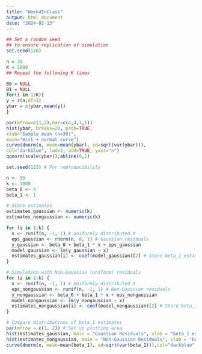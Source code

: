 ```yaml
---
title: "Week4InClass"
output: html_document
date: "2024-02-13"
---
```


```r
## Set a random seed
## to ensure replication of simulation
set.seed(120)

n = 30
K = 1000
## Repeat the following K times

B0 = NULL
B1 = NULL 
for(i in 1:K){
y = r(n,df=1)
ybar = c(ybar,mean(y))
}

par(mfrow=c(1,2),mar=c(4,4,1,1))
hist(ybar, breaks=20, prob=TRUE,
xlab="Sample mean (n=30)",
main="Hist + normal curve")
curve(dnorm(x, mean=mean(ybar), sd=sqrt(var(ybar))),
col="darkblue", lwd=2, add=TRUE, yaxt="n")
qqnorm(scale(ybar));abline(0,1)
```
```r
set.seed(123) # For reproducibility

n <- 30 
k <- 1000 
beta_0 <- 0 
beta_1 <- 1 

# Store estimates
estimates_gaussian <- numeric(k)
estimates_nongaussian <- numeric(k)

for (i in 1:k) {
  x <- runif(n, -1, 1) # Uniformly distributed X
  eps_gaussian <- rnorm(n, 0, 1) # Gaussian residuals
  y_gaussian <- beta_0 + beta_1 * x + eps_gaussian
  model_gaussian <- lm(y_gaussian ~ x)
  estimates_gaussian[i] <- coef(model_gaussian)[2] # Store beta_1 estimate
}

# Simulation with Non-Gaussian (uniform) residuals
for (i in 1:k) {
  x <- runif(n, -1, 1) # Uniformly distributed X
  eps_nongaussian <- runif(n, -1, 1) # Non-Gaussian residuals
  y_nongaussian <- beta_0 + beta_1 * x + eps_nongaussian
  model_nongaussian <- lm(y_nongaussian ~ x)
  estimates_nongaussian[i] <- coef(model_nongaussian)[2] # Store beta_1 estimate
}

# Compare distributions of beta_1 estimates
par(mfrow = c(1, 2)) # Set up plotting area
hist(estimates_gaussian, main = "Gaussian Residuals", xlab = "beta_1 estimates")
hist(estimates_nongaussian, main = "Non-Gaussian Residuals", xlab = "beta_1 estimates")
curve(dnorm(x, mean=mean(beta_1), sd=sqrt(var(beta_1))),col="darkblue", lwd=2, add=TRUE, yaxt="n")
```

